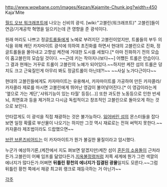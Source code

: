 http://www.wowbane.com/images/Kezan/Kajamite-Chunk.jpg?width=450
Kaja'Mite

[[월드 오브 워크래프트]]에 나오는 신비의 광석. [wiki:"고블린(워크래프트)" 고블린]들이 연금/기계공학 혁명을 일으키는데 큰 영향을 준 광석이다.

원래 머리도 나쁘고 정글[[트롤]]들에게 노예로 부려지던 고블린이었지만, 트롤들의 부두 의식을 위해 캐던 카자마이트 광석에 의하여 초진화를 하면서 현대의 고블린으로 진화, 정글트롤들을 몰아내고 고향섬 케잔에 거대한 도시를 세웠다.[* 아마 진화하기 전의 모습이 홉고블린의 모습일 것이다. ~~근데 키는 작아지나보다~~] 어쨌든 트롤은 안습이다. 그 결과 현재는 거꾸로 트롤이 고블린의 노예가 되어있다.~~하지만 케잔 섬의 트롤은 덩치도 크고 근육질인게 아무리 봐도 정글트롤이 아닌데?!~~ ~~사실 노가다근이다~~

현대의 고블린들에게도 카자마이트는 유용해서, 카자마이트를 가공하여 만든 카자콜라/카자콜라 제로를 마시면 고블린에게 뛰어난 영감이 불어넣어진다.[* 이 영감이라는게 '옆으로 가는 계단','샤워기능이 있는 타월' 등등(...)] 또한 과도한 노동등으로 인한 반세뇌, 최면효과 등을 제거하고 다시금 독립적이고 창조적인 고블린으로 돌아오게 하는 것으로 보인다.

안타깝게도 이 광석을 직접 채광하는 것은 불가능하다. [[잃어버린 섬]]의 몬스터들을 잡다 보면 일정 확률로 부산물이 나오기는 하지만 그것 역시 재료로는 전혀 써먹지 못한다.~~카자콜라 제조법이라도 드랍했으면~~

[[브란 브론즈비어드]]는 이 카자마이트가 뭔가 불길한 물질이라고 암시했다.

누군가 예상하기론,(케잔에서 지도 펴보면 알겠지만)케잔 섬이 [[혼돈의 소용돌이]] 근처라든가.고블린이 어째 임프를 닮았다든가.[[지옥불정령]]처럼 저쪽 세계에 뭔가 그런 색깔의 에너지가 많다든가.어쩌면 '''뒤틀린 황천의 에너지가 집결된 광물'''일지도 모른다.~~그럼 뒤틀린 황천 쪽에서 채광 최고위 랭크로 재등극하는 거 아닌가~~

[[각주]]
